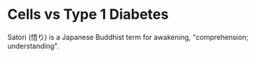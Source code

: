 # Cells vs Type 1 Diabetes

Satori (悟り) is a Japanese Buddhist term for awakening, "comprehension; understanding".
